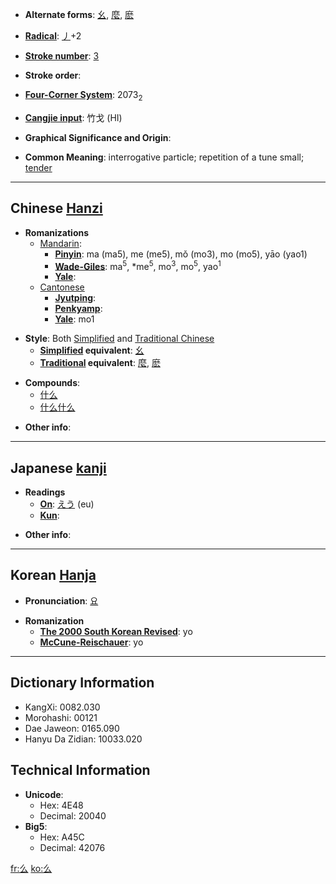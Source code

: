 * '''Alternate forms''': [[幺]], [[麼]], [[麽]]

* '''[[Wiktionary:Chinese radical index| Radical]]''': [[Wiktionary:Chinese radical index 丿|丿]]+2

* '''[[Wiktionary:Chinese total strokes index|Stroke number]]''': [[Wiktionary:Chinese total strokes index 3|3]]

* '''Stroke order''': 

* '''[[Wiktionary:Chinese four corner index|Four-Corner System]]''': 2073<sub>2</sub>

* '''[[Wiktionary:Chinese Cangjie index|Cangjie input]]''': 竹戈 (HI)

* '''Graphical Significance and Origin''': 

* '''Common Meaning''': interrogative particle; repetition of a tune small; [[tender]]

----

== Chinese [[Hanzi]] ==

* '''Romanizations'''
** [[Mandarin]]:
*** '''[[Pinyin]]''': ma (ma5), me (me5), mǒ (mo3), mo (mo5), yāo (yao1)
*** '''[[Wade-Giles]]''': ma<sup>5</sup>, *me<sup>5</sup>, mo<sup>3</sup>, mo<sup>5</sup>, yao<sup>1</sup>
*** '''[[Yale]]''': 
**[[Cantonese]]
***'''[[Jyutping]]''':
***'''[[Penkyamp]]''': 
***'''[[Yale]]''': mo1

* '''Style''': Both [[Simplified Chinese|Simplified]] and [[Traditional Chinese]]
** '''[[Simplified Chinese|Simplified]] equivalent''': [[幺]]
** '''[[Traditional Chinese|Traditional]] equivalent''': [[麼]], [[麽]]

* '''Compounds''':
**[[什么]]
**[[什么什么]]

* '''Other info''': 

----

== Japanese [[kanji]] ==

* '''Readings'''
** '''[[On]]''': [[えう]] (eu)
** '''[[Kun]]''': 

* '''Other info''':  

----

== Korean [[Hanja]] ==

* '''Pronunciation''': [[요]]

* '''Romanization'''
** '''[[The 2000 South Korean Revised Romanization|The 2000 South Korean Revised]]''': yo
** '''[[McCune-Reischauer]]''': yo

----

== Dictionary Information ==

* KangXi: 0082.030
* Morohashi: 00121
* Dae Jaweon: 0165.090
* Hanyu Da Zidian: 10033.020

== Technical Information ==

* '''Unicode''':
** Hex: 4E48
** Decimal: 20040
* '''Big5''':
** Hex: A45C
** Decimal: 42076

[[fr:么]]
[[ko:么]]